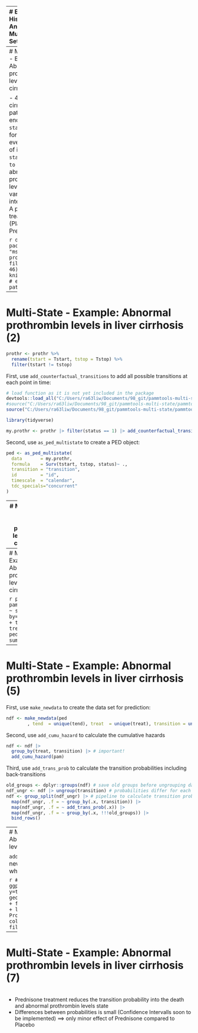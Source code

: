 
---
# Event History Analysis: Multi-State Setting

.center[
<img src="figures/event-history-analysis.svg", width="700px">
]

- we are interested in the occurences of multiple, mutually exclusive events with in-between- and back-transitions, e.g. patients can transition between increasing severities of illnesses or recover permanently.
- transient state $0$
- *absorbing* state $3$


---
# Multi-State - Example: Abnormal prothrombin levels in liver cirrhosis

- 488 liver cirrhosis patients
- endpoints: `status` = 0/1 for censoring, event
- events of interest: `status` = 1 and `to` = 2/3 for abnormal prothrombin level, death
- variable of interest  `treat`: A patient's treatment (Placebo, Prednisone)

```r
data(prothr, package = "mstate")
prothr |> filter(id == 46) |> knitr::kable() # example patients
```


---
# Multi-State - Example: Abnormal prothrombin levels in liver cirrhosis (2)

```r
prothr <- prothr %>% 
  rename(tstart = Tstart, tstop = Tstop) %>%
  filter(tstart != tstop)
```

First, use `add_counterfactual_transitions` to add all possible transitions at each point in time:
```r
# load function as it is not yet included in the package
devtools::load_all("C:/Users/ra63liw/Documents/98_git/pammtools-multi-state/pammtools")
#source("C:/Users/ra63liw/Documents/98_git/pammtools-multi-state/pammtools/R/add-functions.R")
source("C:/Users/ra63liw/Documents/98_git/pammtools-multi-state/pammtools/tmp/add_transition_probabilities.R")

library(tidyverse)
```
```r
my.prothr <- prothr |> filter(status == 1) |> add_counterfactual_transitions() # add possible transitions
```

Second, use `as_ped_multistate` to create a PED object:
```r
ped <- as_ped_multistate(
  data       = my.prothr,
  formula    = Surv(tstart, tstop, status)~ .,
  transition = "transition",
  id         = "id",
  timescale  = "calendar", 
  tdc_specials="concurrent"
)
```

---
# Multi-State - Example: Abnormal prothrombin levels in liver cirrhosis (3)

Count events for each transition and treatment:
```r
ped |> group_by(transition, treat) |> summarize(n_cases = sum(ped_status)) # observed events
sum(ped$ped_status) # total number of observed events
```


---
# Multi-State - Example: Abnormal prothrombin levels in liver cirrhosis (4)
```r
ped$transition <- as.factor(ped$transition)
ped$treat <- as.factor(ped$treat)
```

```r
pam <- pamm(ped_status ~ s(tend, by=transition) + transition * treat, data = ped)
summary(pam)
```
---
# Multi-State - Example: Abnormal prothrombin levels in liver cirrhosis (5)

First, use `make_newdata` to create the data set for prediction:
```r
ndf <- make_newdata(ped
        , tend  = unique(tend), treat  = unique(treat), transition = unique(transition))
```

Second, use `add_cumu_hazard` to calculate the cumulative hazards
```r
ndf <- ndf |>
  group_by(treat, transition) |> # important!
  add_cumu_hazard(pam) 
```

Third, use `add_trans_prob` to calculate the transition probabilities including back-transitions
```r
old_groups <- dplyr::groups(ndf) # save old groups before ungrouping data
ndf_ungr <- ndf |> ungroup(transition) # probabilities differ for each transition
ndf <- group_split(ndf_ungr) |> # pipeline to calculate transition probability based on cumu hazards
  map(ndf_ungr, .f = ~ group_by(.x, transition)) |> 
  map(ndf_ungr, .f = ~ add_trans_prob(.x)) |>
  map(ndf_ungr, .f = ~ group_by(.x, !!!old_groups)) |>
  bind_rows()
```

---
# Multi-State - Example: Abnormal prothrombin levels in liver cirrhosis (6)

`add_trans_prob` crated a new column `trans_prob`, which can be visualized.

```r
# visualization
ggplot(ndf, aes(x=tend, y=trans_prob)) + geom_line(aes(col=treat)) + facet_wrap(~transition) + 
  labs(y = "Transition Probability", x = "time", color = "Treatment", fill= "Treatment")
```

---
# Multi-State - Example: Abnormal prothrombin levels in liver cirrhosis (7)

```r
```

- Prednisone treatment reduces the transition probability into the death and abnormal prothrombin levels state
- Differences between probabilities is small (Confidence Intervalls soon to be implemented)
$\implies$ only minor effect of Prednisone compared to Placebo

